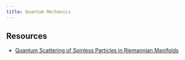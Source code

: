 ```yaml
---
title: Quantum Mechanics
---
```


## Resources

- [Quantum Scattering of Spinless Particles in Riemannian Manifolds](https://arxiv.org/abs/2402.10564)